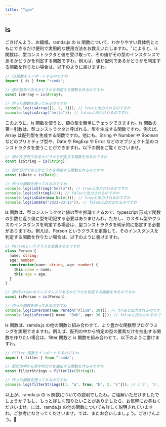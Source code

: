 ```yaml
---
title: "Type"
---
```


## is

ごきげんよう、お嬢様。ramda.js の is 関数について、わかりやすい具体例とともにできるだけ便利で実用的な使用方法をお教えいたしますわ。¹ によると、is 関数は、型コンストラクタと値を受け取って、その値がその型のインスタンスであるかどうかを判定する関数ですわ。例えば、値が配列であるかどうかを判定する関数を作りたい場合は、以下のように書けますわ。

```typescript
// is関数をインポートするのですわ
import { is } from "ramda";

// 値が配列であるかどうかを判定する関数を作るのですわ
const isArray = is(Array);

// 作った関数を使ってみるのですわ
console.log(isArray([1, 2, 3])); // trueと出力されるのですわ
console.log(isArray("hello")); // falseと出力されるのですわ
```

このように、is 関数を使うと、値の型を簡単にチェックできますわ。is 関数の第一引数は、型コンストラクタと呼ばれる、型を生成する関数ですわ。例えば、Array は配列型を生成する関数ですわ。他にも、String や Number や Boolean などのプリミティブ型や、Date や RegExp や Error などのオブジェクト型のコンストラクタを使うことができますわ。以下の例をご覧くださいませ。

```typescript
// 値が文字列であるかどうかを判定する関数を作るのですわ
const isString = is(String);

// 値が日付であるかどうかを判定する関数を作るのですわ
const isDate = is(Date);

// 作った関数を使ってみるのですわ
console.log(isString("hello")); // trueと出力されるのですわ
console.log(isString(42)); // falseと出力されるのですわ
console.log(isDate(new Date())); // trueと出力されるのですわ
console.log(isDate("2023-03-13")); // falseと出力されるのですわ
```

is 関数は、型コンストラクタと値の型を推論できるので、typescript 形式で関数の引数と返り値に型を明記する必要はありませんわ。ただし、カスタム型やクラスのインスタンスを判定する場合は、型コンストラクタを明示的に指定する必要がありますわ。例えば、Person というクラスを定義して、そのインスタンスを判定する関数を作りたい場合は、以下のように書けますわ。

```typescript
// Personというクラスを定義するのですわ
class Person {
  name: string;
  age: number;
  constructor(name: string, age: number) {
    this.name = name;
    this.age = age;
  }
}

// 値がPersonのインスタンスであるかどうかを判定する関数を作るのですわ
const isPerson = is(Person);

// 作った関数を使ってみるのですわ
console.log(isPerson(new Person("Alice", 20))); // trueと出力されるのですわ
console.log(isPerson({ name: "Bob", age: 30 })); // falseと出力されるのですわ
```

is 関数は、ramda.js の他の関数と組み合わせて、より豊かな関数型プログラミングを実現できますわ。例えば、配列の中から特定の型の要素だけを抽出する関数を作りたい場合は、filter 関数と is 関数を組み合わせて、以下のように書けますわ。

```typescript
// filter 関数をインポートするのですわ
import { filter } from "ramda";

// 配列の中から文字列だけを抽出する関数を作るのですわ
const filterStrings = filter(is(String));

// 作った関数を使ってみるのですわ
console.log(filterStrings([1, "a", true, "b", 2, "c"])); // ['a', 'b', 'c']と出力されるのですわ
```

以上が、ramda.js の is 関数についての説明でしたわ。ご理解いただけましたでしょうか？もし、もっと詳しく知りたいことがありましたら、お気軽にお尋ねくださいませ。には、ramda.js の他の関数についても詳しく説明されていますわ。ご参考になさってくださいませ。では、またお会いしましょう。ごきげんよう。🎀
